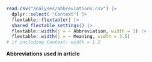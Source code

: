 ::: {#tbl-abbrevs}

```r
read.csv("analyses/abbreviations.csv") |> 
  dplyr::select(-"Context") |> 
  flextable::flextable() |> 
  shared_flextable_settings() |> 
  flextable::width(j = ~ Abbreviation, width = 1) |> 
  flextable::width(j = ~ Meaning, width = 3.5)
# if including Context: width = 1.2
```


**Abbreviations used in article**

:::
